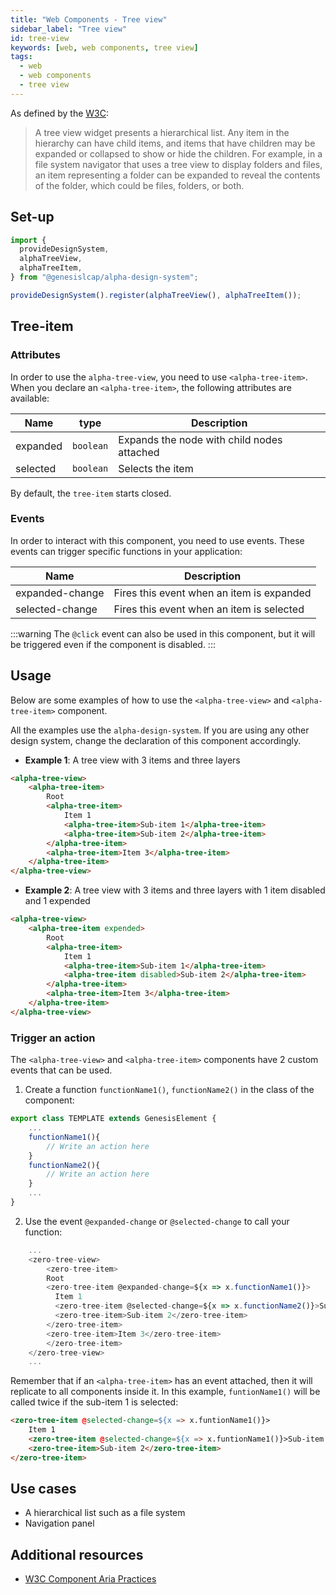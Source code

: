 ```yaml
---
title: "Web Components - Tree view"
sidebar_label: "Tree view"
id: tree-view
keywords: [web, web components, tree view]
tags:
  - web
  - web components
  - tree view
---
```


As defined by the [W3C](https://w3c.github.io/aria/#tree):

> A tree view widget presents a hierarchical list. Any item in the hierarchy can have child items, and items that have children may be expanded or collapsed to show or hide the children. For example, in a file system navigator that uses a tree view to display folders and files, an item representing a folder can be expanded to reveal the contents of the folder, which could be files, folders, or both.

## Set-up

```ts
import {
  provideDesignSystem,
  alphaTreeView,
  alphaTreeItem,
} from "@genesislcap/alpha-design-system";

provideDesignSystem().register(alphaTreeView(), alphaTreeItem());
```

## Tree-item

### Attributes
In order to use the `alpha-tree-view`, you need to use `<alpha-tree-item>`. When you declare an `<alpha-tree-item>`, the following attributes are available:

| Name     | type      | Description                                |
|----------|-----------|--------------------------------------------|
| expanded | `boolean` | Expands the node with child nodes attached |
| selected | `boolean` | Selects the item                           |

By default, the `tree-item` starts closed.

### Events

In order to interact with this component, you need to use events. These events can trigger specific functions in your application:

| Name            | Description                               |
|-----------------|-------------------------------------------|
| expanded-change | Fires this event when an item is expanded |
| selected-change | Fires this event when an item is selected |

:::warning
The `@click` event can also be used in this component, but it will be triggered even if the component is disabled.
:::

## Usage

Below are some examples of how to use the `<alpha-tree-view>` and `<alpha-tree-item>` component.

All the examples use the `alpha-design-system`. If you are using any other design system, change the declaration of this component accordingly.

- **Example 1**: A tree view with 3 items and three layers
```html title="Example 1"
<alpha-tree-view>
    <alpha-tree-item>
        Root
        <alpha-tree-item>
            Item 1
            <alpha-tree-item>Sub-item 1</alpha-tree-item>
            <alpha-tree-item>Sub-item 2</alpha-tree-item>
        </alpha-tree-item>
        <alpha-tree-item>Item 3</alpha-tree-item>
    </alpha-tree-item>
</alpha-tree-view>
```
- **Example 2**: A tree view with 3 items and three layers with 1 item disabled and 1 expended
```html title="Example 2"
<alpha-tree-view>
    <alpha-tree-item expended>
        Root
        <alpha-tree-item>
            Item 1
            <alpha-tree-item>Sub-item 1</alpha-tree-item>
            <alpha-tree-item disabled>Sub-item 2</alpha-tree-item>
        </alpha-tree-item>
        <alpha-tree-item>Item 3</alpha-tree-item>
    </alpha-tree-item>
</alpha-tree-view>
```

### Trigger an action
The `<alpha-tree-view>` and `<alpha-tree-item>` components have 2 custom events that can be used.

1. Create a function `functionName1()`, `functionName2()` in the class of the component:

```js {3,6}
export class TEMPLATE extends GenesisElement {
    ...
    functionName1(){
        // Write an action here
    }
    functionName2(){
        // Write an action here
    }
    ...
}
```

2. Use the event `@expanded-change` or `@selected-change` to call your function:

```js {5,7}
    ...
    <zero-tree-view>
        <zero-tree-item>
        Root
        <zero-tree-item @expanded-change=${x => x.functionName1()}>
          Item 1
          <zero-tree-item @selected-change=${x => x.functionName2()}>Sub-item 1</zero-tree-item>
          <zero-tree-item>Sub-item 2</zero-tree-item>
        </zero-tree-item>
        <zero-tree-item>Item 3</zero-tree-item>
        </zero-tree-item>
    </zero-tree-view>
    ...
```

Remember that if an `<alpha-tree-item>` has an event attached, then it will replicate to all components inside it.
In this example, `funtionName1()` will be called twice if the sub-item 1 is selected:

```html
<zero-tree-item @selected-change=${x => x.funtionName1()}>
    Item 1
    <zero-tree-item @selected-change=${x => x.funtionName1()}>Sub-item 1</zero-tree-item>
    <zero-tree-item>Sub-item 2</zero-tree-item>
</zero-tree-item>
```

## Use cases

- A hierarchical list such as a file system
- Navigation panel

## Additional resources

- [W3C Component Aria Practices](https://www.w3.org/TR/wai-aria/#tree)
